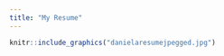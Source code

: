 ```yaml
---
title: "My Resume"
---
```


```r
knitr::include_graphics("danielaresumejpegged.jpg")
```
